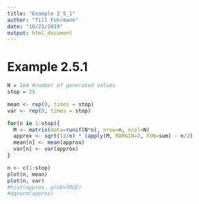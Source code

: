 ```yaml
---
title: "Example 2_5_1"
author: "Till Fohrmann"
date: "10/23/2019"
output: html_document
---
```

# Example 2.5.1

```r
N = 1e4 #number of generated values
stop = 25

mean <- rep(0, times = stop)
var <- rep(0, times = stop)

for(n in 1:stop){
  M <- matrix(data=runif(N*n), nrow=n, ncol=N)
  approx <- sqrt(12/n) * (apply(M, MARGIN=2, FUN=sum) - n/2)
  mean[n] <- mean(approx)
  var[n] <- var(approx)
}

n <- c(1:stop)
plot(n, mean)
plot(n, var)
#hist(approx, prob=TRUE)
#qqnorm(approx)
```

